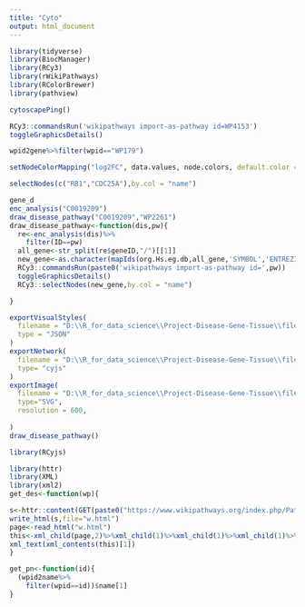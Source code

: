 ```yaml
---
title: "Cyto"
output: html_document
---
```


```r
library(tidyverse)
library(BiocManager)
library(RCy3)
library(rWikiPathways)
library(RColorBrewer)
library(pathview)
```

```r
cytoscapePing()
```

```r
RCy3::commandsRun('wikipathways import-as-pathway id=WP4153') 
toggleGraphicsDetails()
```

```r
wpid2gene%>%filter(wpid=="WP179")
```


```r
setNodeColorMapping("log2FC", data.values, node.colors, default.color = "#FFFFFF", style.name = "WikiPathways")
```
```r
selectNodes(c("RB1","CDC25A"),by.col = "name")
```
```r
gene_d
enc_analysis("C0019209")
draw_disease_pathway("C0019209","WP2261")
draw_disease_pathway<-function(dis,pw){
  re<-enc_analysis(dis)%>%
    filter(ID==pw)
  all_gene<-str_split(re$geneID,"/")[[1]]
  new_gene<-as.character(mapIds(org.Hs.eg.db,all_gene,'SYMBOL','ENTREZID'))
  RCy3::commandsRun(paste0('wikipathways import-as-pathway id=',pw))
  toggleGraphicsDetails()
  RCy3::selectNodes(new_gene,by.col = "name")

}
```

```r
exportVisualStyles(
  filename = "D:\\R_for_data_science\\Project-Disease-Gene-Tissue\\files\\wp4153",
  type = "JSON"
)
exportNetwork(
  filename = "D:\\R_for_data_science\\Project-Disease-Gene-Tissue\\files\\at",
  type= "cyjs"
)
exportImage(
  filename = "D:\\R_for_data_science\\Project-Disease-Gene-Tissue\\files\\test",
  type="SVG",
  resolution = 600,
  
)
draw_disease_pathway()
```
```r
library(RCyjs)
```


```r
library(httr)
library(XML)
library(xml2)
get_des<-function(wp){

s<-httr::content(GET(paste0("https://www.wikipathways.org/index.php/Pathway:",wp)))
write_html(s,file="w.html")
page<-read_html("w.html")
this<-xml_child(page,2)%>%xml_child(1)%>%xml_child(1)%>%xml_child(1)%>%xml_child(3)%>%xml_child(18)
xml_text(xml_contents(this)[1])
}
```

```r
get_pn<-function(id){
  (wpid2name%>%
    filter(wpid==id))$name[1]
}
```


